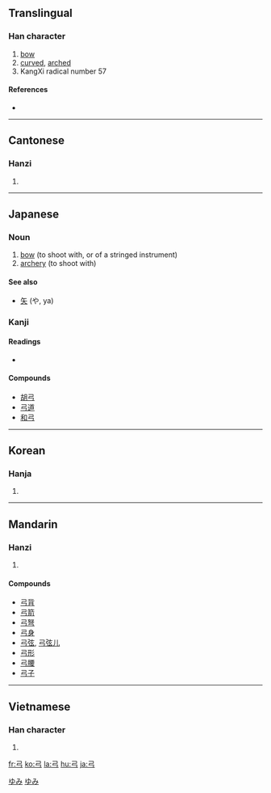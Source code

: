 ==Translingual==
{{Han stroke|[[Image:弓-order.gif]]}}

===Han character===
{{Han char|rn=57|rad=弓|as=00|sn=3|four=1720<sub>7</sub>|canj=弓 (N)}}

# [[bow]]
# [[curved]], [[arched]]
# KangXi radical number 57

====References====
* {{Han ref|kx=0356.010|dkj=09692|dj=0671.220|hdz=20987.110|uh=5F13|ud=24339|bh=A47D|bd=42109}}

----

==Cantonese==

===Hanzi===
{{yue-hanzi|jyut=[[gung1]]|y=[[gung1]]}}

# {{defn|Cantonese}}

----

==Japanese==

===Noun===
{{ja-noun|k|hira=ゆみ|rom=yumi}}

# [[bow]] (to shoot with, or of a stringed instrument)
# [[archery]] (to shoot with)

====See also====
*[[矢]] (や, ya)

===Kanji===
{{ja-kanji|grade=2|rs=弓00}}

====Readings====
* {{ja-readings|on=[[きゅう]] (kyū)|kun=[[ゆみ]] (yumi)}}

====Compounds====
* [[胡弓]]
* [[弓道]]
* [[和弓]]

[[Category:ja:Musical instruments|ゆみ]]
[[Category:ja:Weapons|ゆみ]]

----

==Korean==

===Hanja===
{{ko-hanja|hangeul=궁|eumhun=활|rv=gung|mr=kung|y=kwung}}

# {{defn|Korean}}

----

==Mandarin==

===Hanzi===
{{cmn-hanzi|pin=[[gōng]] ([[gong1]])|wg=kung<sup>1</sup>}}

# {{defn|Mandarin}}

====Compounds====
* [[弓背]]
* [[弓箭]]
* [[弓弩]]
* [[弓身]]
* [[弓弦]], [[弓弦儿]]
* [[弓形]]
* [[弓腰]]
* [[弓子]]

----

==Vietnamese==

===Han character===
{{vi-hantu|cung}}

# {{defn|Vietnamese}}

[[fr:弓]]
[[ko:弓]]
[[la:弓]]
[[hu:弓]]
[[ja:弓]]